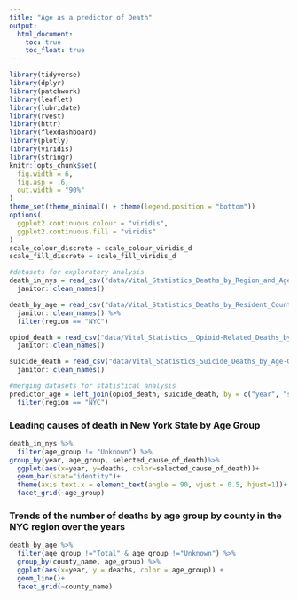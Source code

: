 ```yaml
---
title: "Age as a predictor of Death"
output: 
  html_document:
    toc: true
    toc_float: true
---
```


```r
library(tidyverse)
library(dplyr)
library(patchwork)
library(leaflet)
library(lubridate)
library(rvest)
library(httr)
library(flexdashboard)
library(plotly)
library(viridis)
library(stringr)
knitr::opts_chunk$set(
  fig.width = 6,
  fig.asp = .6,
  out.width = "90%"
)
theme_set(theme_minimal() + theme(legend.position = "bottom"))
options(
  ggplot2.continuous.colour = "viridis",
  ggplot2.continuous.fill = "viridis"
)
scale_colour_discrete = scale_colour_viridis_d
scale_fill_discrete = scale_fill_viridis_d
```

```r
#datasets for exploratory analysis
death_in_nys = read_csv("data/Vital_Statistics_Deaths_by_Region_and_Age-Group_by_Selected_Cause_of_Death___Beginning_2003.csv") %>%
  janitor::clean_names()

death_by_age = read_csv("data/Vital_Statistics_Deaths_by_Resident_County__Region__and_Age-Group__Beginning_2003.csv") %>%
  janitor::clean_names() %>%
  filter(region == "NYC")

opiod_death = read_csv("data/Vital_Statistics__Opioid-Related_Deaths_by_Age_Group__Beginning_2003.csv") %>%
  janitor::clean_names()

suicide_death = read_csv("data/Vital_Statistics_Suicide_Deaths_by_Age-Group__Race_Ethnicity__Resident_Region__and_Gender__Beginning_2003.csv") %>%
  janitor::clean_names()

#merging datasets for statistical analysis
predictor_age = left_join(opiod_death, suicide_death, by = c("year", "sex", "region", "race_or_ethnicity", "age_group")) %>%
  filter(region == "NYC")

```

### Leading causes of death in New York State by Age Group
```r
death_in_nys %>%
  filter(age_group != "Unknown") %>%
group_by(year, age_group, selected_cause_of_death)%>%
  ggplot(aes(x=year, y=deaths, color=selected_cause_of_death))+
  geom_bar(stat="identity")+
  theme(axis.text.x = element_text(angle = 90, vjust = 0.5, hjust=1))+
  facet_grid(~age_group)

```

### Trends of the number of deaths by age group by county in the NYC region over the years

```r
death_by_age %>%
  filter(age_group !="Total" & age_group !="Unknown") %>%
  group_by(county_name, age_group) %>%
  ggplot(aes(x=year, y = deaths, color = age_group)) +
  geom_line()+
  facet_grid(~county_name)
```